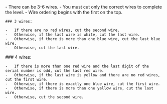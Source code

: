 <section>
    -   There can be 3-6 wires.
    -   You must cut only the correct wires to complete the level.
    -   Wire ordering begins with the first on the top.

    ### 3 wires:

    -   If there are no red wires, cut the second wire.
    -   Otherwise, if the last wire is white, cut the last wire.
    -   Otherwise, if there is more than one blue wire, cut the last blue wire.
    -   Otherwise, cut the last wire.

</section>
<section>
    ### 4 wires:

    -   If there is more than one red wire and the last digit of the serial number is odd, cut the last red wire.
    -   Otherwise, if the last wire is yellow and there are no red wires, cut the first wire.
    -   Otherwise, if there is exactly one blue wire, cut the first wire.
    -   Otherwise, if there is more than one yellow wire, cut the last wire.
    -   Otherwise, cut the second wire.

</section>
